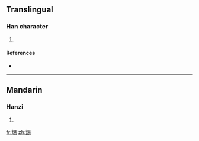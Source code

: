 ==Translingual==

===Han character===
{{Han char|rn=86|rad=火|as=08|sn=12|four=|canj=火日心竹 (FAPH)}}

# {{defn|Han|sort=火08}}

====References====
* {{Han ref|kx=0674.180|dkj=19132|dj=1086.070|hdz=32209.090|uh=712C|ud=28972}}

----

==Mandarin==

===Hanzi===
{{cmn-hanzi|pin=[[xí]] ([[xi2]]), [[xīn]] ([[xin1]])|wg=hsi<sup>2</sup>, hsin<sup>1</sup>}}

# {{defn|Mandarin|sort=火08}}

[[fr:焬]]
[[zh:焬]]